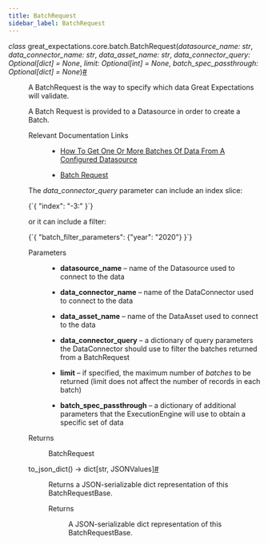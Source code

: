 ```yaml
---
title: BatchRequest
sidebar_label: BatchRequest
---
```


<section class="sphinx-api-doc" id="batchrequest">

<dl class="py class">
<dt class="sig sig-object py" id="great_expectations.core.batch.BatchRequest">
<em class="property"><span class="pre">class</span><span class="w"> </span></em><span class="sig-prename descclassname"><span class="pre">great_expectations.core.batch.</span></span><span class="sig-name descname"><span class="pre">BatchRequest</span></span><span class="sig-paren">(</span><em class="sig-param"><span class="n"><span class="pre">datasource_name</span></span><span class="p"><span class="pre">:</span></span><span class="w"> </span><span class="n"><span class="pre">str</span></span></em>, <em class="sig-param"><span class="n"><span class="pre">data_connector_name</span></span><span class="p"><span class="pre">:</span></span><span class="w"> </span><span class="n"><span class="pre">str</span></span></em>, <em class="sig-param"><span class="n"><span class="pre">data_asset_name</span></span><span class="p"><span class="pre">:</span></span><span class="w"> </span><span class="n"><span class="pre">str</span></span></em>, <em class="sig-param"><span class="n"><span class="pre">data_connector_query</span></span><span class="p"><span class="pre">:</span></span><span class="w"> </span><span class="n"><span class="pre">Optional</span><span class="p"><span class="pre">[</span></span><span class="pre">dict</span><span class="p"><span class="pre">]</span></span></span><span class="w"> </span><span class="o"><span class="pre">=</span></span><span class="w"> </span><span class="default_value"><span class="pre">None</span></span></em>, <em class="sig-param"><span class="n"><span class="pre">limit</span></span><span class="p"><span class="pre">:</span></span><span class="w"> </span><span class="n"><span class="pre">Optional</span><span class="p"><span class="pre">[</span></span><span class="pre">int</span><span class="p"><span class="pre">]</span></span></span><span class="w"> </span><span class="o"><span class="pre">=</span></span><span class="w"> </span><span class="default_value"><span class="pre">None</span></span></em>, <em class="sig-param"><span class="n"><span class="pre">batch_spec_passthrough</span></span><span class="p"><span class="pre">:</span></span><span class="w"> </span><span class="n"><span class="pre">Optional</span><span class="p"><span class="pre">[</span></span><span class="pre">dict</span><span class="p"><span class="pre">]</span></span></span><span class="w"> </span><span class="o"><span class="pre">=</span></span><span class="w"> </span><span class="default_value"><span class="pre">None</span></span></em><span class="sig-paren">)</span><a class="headerlink" href="#great_expectations.core.batch.BatchRequest" title="Permalink to this definition">#</a></dt>

<dd>
<p>A BatchRequest is the way to specify which data Great Expectations will validate.</p>
<p>A Batch Request is provided to a Datasource in order to create a Batch.</p>
<dl class="simple">
<dt>Relevant Documentation Links</dt>
<dd><ul class="simple">
<li><p><a class="reference external" href="https://docs.greatexpectations.io/docs/guides/connecting_to_your_data/how_to_get_one_or_more_batches_of_data_from_a_configured_datasource/#1-construct-a-batchrequest">How To Get One Or More Batches Of Data From A Configured Datasource</a></p></li>
<li><p><a class="reference external" href="https://docs.greatexpectations.io/docs/terms/batch_request">Batch Request</a></p></li>
</ul>
</dd>
</dl>
<p>The <cite>data_connector_query</cite> parameter can include an index slice:</p>
<p><CodeBlock language="python">{`{
    "index": "-3:"
}`}</CodeBlock></p>
<p>or it can include a filter:</p>
<p><CodeBlock language="python">{`{
    "batch_filter_parameters": {"year": "2020"}
}`}</CodeBlock></p>
<dl class="field-list simple">
<dt class="field-odd">Parameters</dt>
<dd class="field-odd"><ul class="simple">
<li><p><strong>datasource_name</strong> – name of the Datasource used to connect to the data</p></li>
<li><p><strong>data_connector_name</strong> – name of the DataConnector used to connect to the data</p></li>
<li><p><strong>data_asset_name</strong> – name of the DataAsset used to connect to the data</p></li>
<li><p><strong>data_connector_query</strong> – a dictionary of query parameters the DataConnector
should use to filter the batches returned from a BatchRequest</p></li>
<li><p><strong>limit</strong> – if specified, the maximum number of <em>batches</em> to be returned
(limit does not affect the number of records in each batch)</p></li>
<li><p><strong>batch_spec_passthrough</strong> – a dictionary of additional parameters that
the ExecutionEngine will use to obtain a specific set of data</p></li>
</ul>
</dd>
<dt class="field-even">Returns</dt>
<dd class="field-even"><p>BatchRequest</p>
</dd>
</dl>
<dl class="py method">
<dt class="sig sig-object py" id="great_expectations.core.batch.BatchRequest.to_json_dict">
<span class="sig-name descname"><span class="pre">to_json_dict</span></span><span class="sig-paren">(</span><span class="sig-paren">)</span> <span class="sig-return"><span class="sig-return-icon">→</span> <span class="sig-return-typehint"><span class="pre">dict</span><span class="p"><span class="pre">[</span></span><span class="pre">str</span><span class="p"><span class="pre">,</span></span><span class="w"> </span><span class="pre">JSONValues</span><span class="p"><span class="pre">]</span></span></span></span><a class="headerlink" href="#great_expectations.core.batch.BatchRequest.to_json_dict" title="Permalink to this definition">#</a></dt>
<dd><p>Returns a JSON-serializable dict representation of this BatchRequestBase.</p>
<dl class="field-list simple">
<dt class="field-odd">Returns</dt>
<dd class="field-odd"><p>A JSON-serializable dict representation of this BatchRequestBase.</p>
</dd>
</dl>
</dd></dl>
</dd></dl>
</section>